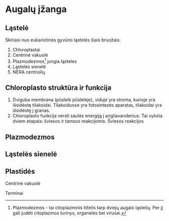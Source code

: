 # Augalų įžanga

## Ląstelė

Skiriasi nuo eukariotinės gyvūno ląstelės šiais bruožais:

1. Chloroplastai
2. Centrinė vakuolė
3. Plazmodezmos[^1] jungia ląsteles
4. Ląstelės sienelė
5. NĖRA centriolių

## Chloroplasto struktūra ir funkcija

1. Dviguba membrana (pūslelė pūslelėje), viduje yra stroma, kurioje yra išsidėstę tilakoidai. Tilakoiduose yra fotosintezės aparatas, tilakoidai yra išsidėstę į granas.
2. Chloroplasto funkcija versti saulės energiją į angliavandenius. Tai vyksta dviem etapais: šviesos ir tamsos reakcijomis. Šviesos reakcijos 

## Plazmodezmos

## Ląstelės sienelė

## Plastidės

Centrinė vakuolė



Terminai

[^1]: Plazmodezmos - tai citoplazminis tiltelis tarp dviejų augalo ląstelių. Per jį gali judėti citoplazmos turinys, organelės bei virusai.